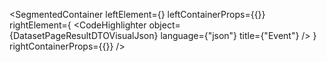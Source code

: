 
<SegmentedContainer
  leftElement={<DatasetPageResultDTODesc />}
  leftContainerProps={{}}
  rightElement={
    <CodeHighlighter
      object={DatasetPageResultDTOVisualJson}
      language={"json"}
      title={"Event"}
    />
  }
  rightContainerProps={{}}
/>
